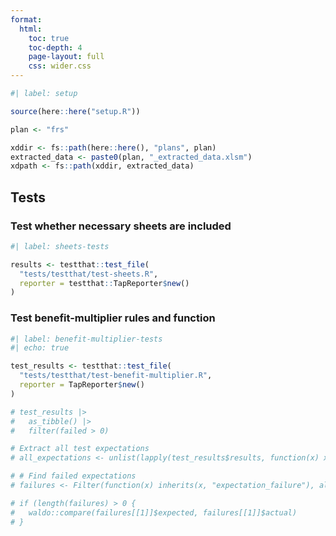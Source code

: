 ```yaml
---
format:
  html:
    toc: true
    toc-depth: 4
    page-layout: full
    css: wider.css
---    
```



```r
#| label: setup

source(here::here("setup.R"))

plan <- "frs"

xddir <- fs::path(here::here(), "plans", plan)
extracted_data <- paste0(plan, "_extracted_data.xlsm")
xdpath <- fs::path(xddir, extracted_data)

```

## Tests

### Test whether necessary sheets are included

```r
#| label: sheets-tests

results <- testthat::test_file(
  "tests/testthat/test-sheets.R",
  reporter = testthat::TapReporter$new()
)

```

### Test benefit-multiplier rules and function

```r
#| label: benefit-multiplier-tests
#| echo: true

test_results <- testthat::test_file(
  "tests/testthat/test-benefit-multiplier.R",
  reporter = TapReporter$new()
)

# test_results |>
#   as_tibble() |>
#   filter(failed > 0)

# Extract all test expectations
# all_expectations <- unlist(lapply(test_results$results, function(x) x))

# # Find failed expectations
# failures <- Filter(function(x) inherits(x, "expectation_failure"), all_expectations)

# if (length(failures) > 0 {
#   waldo::compare(failures[[1]]$expected, failures[[1]]$actual)
# }

```
